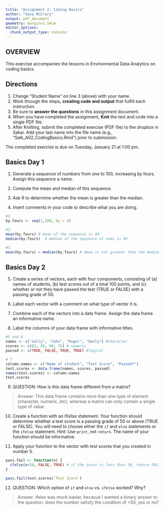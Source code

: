 ```yaml
---
title: "Assignment 2: Coding Basics"
author: "Sena McCrory"
output: pdf_document
geometry: margin=2.54cm
editor_options: 
  chunk_output_type: console
---
```


## OVERVIEW

This exercise accompanies the lessons in Environmental Data Analytics on coding basics. 

## Directions
1. Change "Student Name" on line 3 (above) with your name.
3. Work through the steps, **creating code and output** that fulfill each instruction.
4. Be sure to **answer the questions** in this assignment document.
6. When you have completed the assignment, **Knit** the text and code into a single PDF file.
8. After Knitting, submit the completed exercise (PDF file) to the dropbox in Sakai. Add your last name into the file name (e.g., "Salk_A02_CodingBasics.Rmd") prior to submission.

The completed exercise is due on Tuesday, January 21 at 1:00 pm.


## Basics Day 1

1. Generate a sequence of numbers from one to 100, increasing by fours. Assign this sequence a name. 

2. Compute the mean and median of this sequence. 

3. Ask R to determine whether the mean is greater than the median. 

4. Insert comments in your code to describe what you are doing.

```r
#1. 
by.fours <- seq(1,100, by = 4)

#2. 
mean(by.fours) # mean of the sequence is 49
median(by.fours)  # median of the sequence of nums is 49

#3.
mean(by.fours) > median(by.fours) # mean is not greater than the median

```

## Basics Day 2

5. Create a series of vectors, each with four components, consisting of (a) names of students, (b) test scores out of a total 100 points, and (c) whether or not they have passed the test (TRUE or FALSE) with a passing grade of 50.

6. Label each vector with a comment on what type of vector it is.

7. Combine each of the vectors into a data frame. Assign the data frame an informative name.

8. Label the columns of your data frame with informative titles.

```r
#5 and 6 
names <- c("Sally", "John", "Roger", "Emily") #character
scores <- c(82, 45, 90, 75) # numeric
passed <- c(TRUE, FALSE, TRUE, TRUE) #logical

# 7
column.names <- c("Name of student", "Test Score", "Passed?")
test.scores <- data.frame(names, scores, passed)
names(test.scores) <- column.names
test.scores
```

9. QUESTION: How is this data frame different from a matrix?

> Answer: This data frame contains more than one type of element (character, numeric, etc), whereas a matrix can only contain a single type of value

10. Create a function with an if/else statement. Your function should determine whether a test score is a passing grade of 50 or above (TRUE or FALSE). You will need to choose either the `if` and `else` statements or the `ifelse` statement. Hint: Use `print`, not `return`. The name of your function should be informative.

11. Apply your function to the vector with test scores that you created in number 5. 

```r
pass.fail <- function(x) {
  ifelse(x<50, FALSE, TRUE) # if the score is less than 50, return FALSE, if >= 50 return TRUE
}

pass.fail(test.scores$`Test Score`) 
```

12. QUESTION: Which option of `if` and `else` vs. `ifelse` worked? Why?

> Answer: ifelse was much easier, becasue I wanted a binary answer to the question: does the number satisfy the condition of <50, yes or no?
